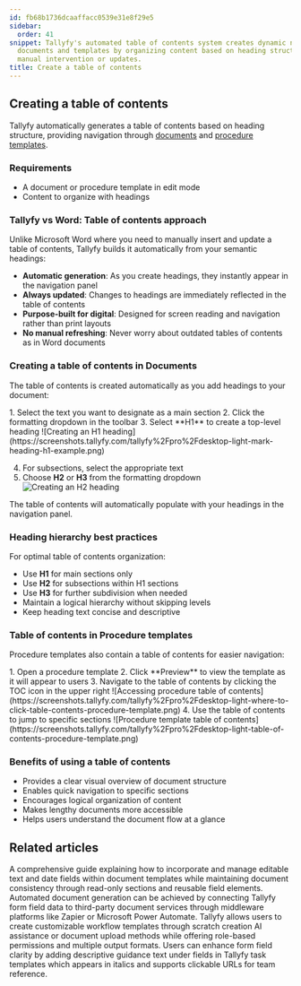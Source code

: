 ```yaml
---
id: fb68b1736dcaaffacc0539e31e8f29e5
sidebar:
  order: 41
snippet: Tallyfy's automated table of contents system creates dynamic navigation through
  documents and templates by organizing content based on heading structure without
  manual intervention or updates.
title: Create a table of contents
---
```



## Creating a table of contents

Tallyfy automatically generates a table of contents based on heading structure, providing navigation through [documents](/products/pro/documenting/documents/) and [procedure templates](/products/pro/documenting/templates/).

### Requirements
- A document or procedure template in edit mode
- Content to organize with headings

### Tallyfy vs Word: Table of contents approach

Unlike Microsoft Word where you need to manually insert and update a table of contents, Tallyfy builds it automatically from your semantic headings:

- **Automatic generation**: As you create headings, they instantly appear in the navigation panel
- **Always updated**: Changes to headings are immediately reflected in the table of contents
- **Purpose-built for digital**: Designed for screen reading and navigation rather than print layouts
- **No manual refreshing**: Never worry about outdated tables of contents as in Word documents

### Creating a table of contents in Documents

The table of contents is created automatically as you add headings to your document:

<Steps>
1. Select the text you want to designate as a main section
2. Click the formatting dropdown in the toolbar
3. Select **H1** to create a top-level heading
   ![Creating an H1 heading](https://screenshots.tallyfy.com/tallyfy%2Fpro%2Fdesktop-light-mark-heading-h1-example.png)

4. For subsections, select the appropriate text
5. Choose **H2** or **H3** from the formatting dropdown
   ![Creating an H2 heading](https://screenshots.tallyfy.com/tallyfy%2Fpro%2Fdesktop-light-mark-h2-heading.png)
</Steps>

The table of contents will automatically populate with your headings in the navigation panel.

### Heading hierarchy best practices

For optimal table of contents organization:
- Use **H1** for main sections only
- Use **H2** for subsections within H1 sections
- Use **H3** for further subdivision when needed
- Maintain a logical hierarchy without skipping levels
- Keep heading text concise and descriptive

### Table of contents in Procedure templates

Procedure templates also contain a table of contents for easier navigation:

<Steps>
1. Open a procedure template
2. Click **Preview** to view the template as it will appear to users
3. Navigate to the table of contents by clicking the TOC icon in the upper right
   ![Accessing procedure table of contents](https://screenshots.tallyfy.com/tallyfy%2Fpro%2Fdesktop-light-where-to-click-table-contents-procedure-template.png)
4. Use the table of contents to jump to specific sections
   ![Procedure template table of contents](https://screenshots.tallyfy.com/tallyfy%2Fpro%2Fdesktop-light-table-of-contents-procedure-template.png)
</Steps>

### Benefits of using a table of contents
- Provides a clear visual overview of document structure
- Enables quick navigation to specific sections
- Encourages logical organization of content
- Makes lengthy documents more accessible
- Helps users understand the document flow at a glance


## Related articles
<CardGrid>
<LinkTitleCard header="<b>Documents > Add fields to document templates</b>" href="/products/pro/documenting/documents/how-can-i-add-editable-fields-to-my-tallyfy-documents/" > A comprehensive guide explaining how to incorporate and manage editable text and date fields within document templates while maintaining document consistency through read-only sections and reusable field elements. </LinkTitleCard>
<LinkTitleCard header="<b>Documents > Send data to document creation systems</b>" href="/products/pro/documenting/documents/how-to-generate-documents-from-form-fields/" > Automated document generation can be achieved by connecting Tallyfy form field data to third-party document services through middleware platforms like Zapier or Microsoft Power Automate. </LinkTitleCard>
<LinkTitleCard header="<b>Templates > Create a template</b>" href="/products/pro/documenting/templates/create-template/" > Tallyfy allows users to create customizable workflow templates through scratch creation AI assistance or document upload methods while offering role-based permissions and multiple output formats. </LinkTitleCard>
<LinkTitleCard header="<b>Edit Templates > Add guidance text to a step</b>" href="/products/pro/documenting/templates/edit-templates/how-to-add-guidance-text-to-template-steps/" > Users can enhance form field clarity by adding descriptive guidance text under fields in Tallyfy task templates which appears in italics and supports clickable URLs for team reference. </LinkTitleCard>
</CardGrid>